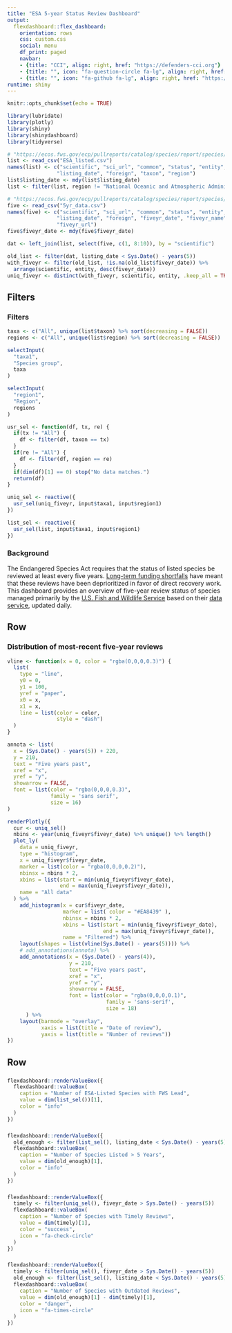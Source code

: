 ```yaml
---
title: "ESA 5-year Status Review Dashboard"
output: 
  flexdashboard::flex_dashboard:
    orientation: rows
    css: custom.css
    social: menu
    df_print: paged
    navbar:
    - {title: "CCI", align: right, href: "https://defenders-cci.org"}
    - {title: "", icon: "fa-question-circle fa-lg", align: right, href: "mailto:jmalcom@defenders.org?subject=Five-year reviews"}
    - {title: "", icon: "fa-github fa-lg", align: right, href: "https://github.com/Defenders-CCI/"}
runtime: shiny
---
```


```r
knitr::opts_chunk$set(echo = TRUE)

library(lubridate)
library(plotly)
library(shiny)
library(shinydashboard)
library(tidyverse)

# "https://ecos.fws.gov/ecp/pullreports/catalog/species/report/species/export?format=csv&distinct=true&columns=%2Fspecies%40sn%2Ccn%2Cstatus%2Cdesc%2Clisting_date%2Ccountry%3B%2Fspecies%2Ftaxonomy%40group%3B%2Fspecies%2Ffws_region%40desc&sort=%2Fspecies%40sn%20asc&filter=%2Fspecies%40country%20!%3D%20'Foreign'&filter=%2Fspecies%40status%20in%20('Endangered'%2C'Threatened')"
list <- read_csv("ESA_listed.csv")
names(list) <- c("scientific", "sci_url", "common", "status", "entity", 
                "listing_date", "foreign", "taxon", "region")
list$listing_date <- mdy(list$listing_date)
list <- filter(list, region != "National Oceanic and Atmospheric Administration")

# "https://ecos.fws.gov/ecp/pullreports/catalog/species/report/species/export?format=csv&distinct=true&columns=%2Fspecies%40sn%2Ccn%2Cstatus%2Cdesc%2Clisting_date%2Ccountry%3B%2Fspecies%2Fdocument%40doc_date%2Ctitle&sort=%2Fspecies%40cn%20asc%3B%2Fspecies%40sn%20asc%3B%2Fspecies%40country%20desc&filter=%2Fspecies%40status%20in%20('Endangered'%2C'Threatened')&filter=%2Fspecies%40country%20!%3D%20'Foreign'&filter=%2Fspecies%2Fdocument%40doc_type%20%3D%20'Five%20Year%20Review'"
five <- read_csv("5yr_data.csv")
names(five) <- c("scientific", "sci_url", "common", "status", "entity", 
                "listing_date", "foreign", "fiveyr_date", "fiveyr_name",
                "fiveyr_url")
five$fiveyr_date <- mdy(five$fiveyr_date)

dat <- left_join(list, select(five, c(1, 8:10)), by = "scientific")

old_list <- filter(dat, listing_date < Sys.Date() - years(5))
with_fiveyr <- filter(old_list, !is.na(old_list$fiveyr_date)) %>%
  arrange(scientific, entity, desc(fiveyr_date))
uniq_fiveyr <- distinct(with_fiveyr, scientific, entity, .keep_all = TRUE)
```


Filters {.sidebar}
-----------------------------------------------------

### Filters

```r
taxa <- c("All", unique(list$taxon) %>% sort(decreasing = FALSE))
regions <- c("All", unique(list$region) %>% sort(decreasing = FALSE))

selectInput(
  "taxa1",
  "Species group",
  taxa
)

selectInput(
  "region1",
  "Region",
  regions
)
```

```r
usr_sel <- function(df, tx, re) {
  if(tx != "All") {
    df <- filter(df, taxon == tx)
  }
  if(re != "All") {
    df <- filter(df, region == re)
  }
  if(dim(df)[1] == 0) stop("No data matches.")
  return(df)
}

uniq_sel <- reactive({ 
  usr_sel(uniq_fiveyr, input$taxa1, input$region1) 
})

list_sel <- reactive({ 
  usr_sel(list, input$taxa1, input$region1) 
})
```

### Background

The Endangered Species Act requires that the status of listed species be reviewed at least every five years. [Long-term funding shortfalls](https://defenders-cci.org/publication/conservation-funding/) have meant that these reviews have been deprioritized in favor of direct recovery work. This dashboard provides an overview of five-year review status of species managed primarily by the [U.S. Fish and Wildlife Service](https://www.fws.gov) based on their [data service](https://ecos.fws.gov/ecp/report/ad-hoc-documentation?catalogId=species&reportId=species), updated daily. 

Row {data-height=750}
-----------------------------------------------------

### Distribution of most-recent five-year reviews

```r
vline <- function(x = 0, color = "rgba(0,0,0,0.3)") {
  list(
    type = "line", 
    y0 = 0,
    y1 = 100, 
    yref = "paper",
    x0 = x, 
    x1 = x, 
    line = list(color = color,
                style = "dash")
  )
}

annota <- list(
  x = (Sys.Date() - years(5)) + 220,
  y = 210,
  text = "Five years past",
  xref = "x",
  yref = "y",
  showarrow = FALSE,
  font = list(color = "rgba(0,0,0,0.3)",
              family = 'sans serif',
              size = 16)
)

renderPlotly({
  cur <- uniq_sel()
  nbins <- year(uniq_fiveyr$fiveyr_date) %>% unique() %>% length() 
  plot_ly(
    data = uniq_fiveyr,
    type = "histogram",
    x = uniq_fiveyr$fiveyr_date,
    marker = list(color = "rgba(0,0,0,0.2)"),
    nbinsx = nbins * 2,
    xbins = list(start = min(uniq_fiveyr$fiveyr_date),
                 end = max(uniq_fiveyr$fiveyr_date)),
    name = "All data"
  ) %>% 
    add_histogram(x = cur$fiveyr_date,
                  marker = list( color = "#EA8439" ),
                  nbinsx = nbins * 2,
                  xbins = list(start = min(uniq_fiveyr$fiveyr_date),
                               end = max(uniq_fiveyr$fiveyr_date)),
                  name = "Filtered") %>%
    layout(shapes = list(vline(Sys.Date() - years(5)))) %>%
    # add_annotations(annota) %>%
    add_annotations(x = (Sys.Date() - years(4)),
                    y = 210,
                    text = "Five years past",
                    xref = "x",
                    yref = "y",
                    showarrow = FALSE,
                    font = list(color = "rgba(0,0,0,0.1)",
                                family = 'sans-serif',
                                size = 18)
      ) %>%
    layout(barmode = "overlay",
           xaxis = list(title = "Date of review"),
           yaxis = list(title = "Number of reviews"))
})
```

Row {data-height=150}
-------------------------------------------------------------
### {.value-box}

```r
flexdashboard::renderValueBox({
  flexdashboard::valueBox(
    caption = "Number of ESA-Listed Species with FWS Lead",
    value = dim(list_sel())[1],
    color = "info"
  )
})
```

### {.value-box}

```r
flexdashboard::renderValueBox({
  old_enough <- filter(list_sel(), listing_date < Sys.Date() - years(5))
  flexdashboard::valueBox(
    caption = "Number of Species Listed > 5 Years",
    value = dim(old_enough)[1],
    color = "info"
  )
})
```

### {.value-box}

```r
flexdashboard::renderValueBox({
  timely <- filter(uniq_sel(), fiveyr_date > Sys.Date() - years(5))
  flexdashboard::valueBox(
    caption = "Number of Species with Timely Reviews",
    value = dim(timely)[1],
    color = "success",
    icon = "fa-check-circle"
  )
})
```

### {.value-box}

```r
flexdashboard::renderValueBox({
  timely <- filter(uniq_sel(), fiveyr_date > Sys.Date() - years(5))
  old_enough <- filter(list_sel(), listing_date < Sys.Date() - years(5))
  flexdashboard::valueBox(
    caption = "Number of Species with Outdated Reviews",
    value = dim(old_enough)[1] - dim(timely)[1],
    color = "danger",
    icon = "fa-times-circle"
  )
})
```

